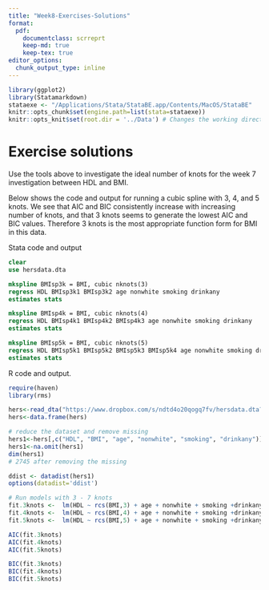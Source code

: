 ```yaml
---
title: "Week8-Exercises-Solutions"
format:
  pdf:
    documentclass: scrreprt
    keep-md: true
    keep-tex: true
editor_options: 
  chunk_output_type: inline
---
```


```r
library(ggplot2)
library(Statamarkdown)
stataexe <- "/Applications/Stata/StataBE.app/Contents/MacOS/StataBE"
knitr::opts_chunk$set(engine.path=list(stata=stataexe))
knitr::opts_knit$set(root.dir = '../Data') # Changes the working director to the Data folder
```

# Exercise solutions

Use the tools above to investigate the ideal number of knots for the week 7 investigation between HDL and BMI.


Below shows the code and output for running a cubic spline with 3, 4, and 5 knots. We see that AIC and BIC consistently increase with increasing number of knots, and that 3 knots seems to generate the lowest AIC and BIC values. Therefore 3 knots is the most appropriate function form for BMI in this data.

Stata code and output
```stata
clear
use hersdata.dta

mkspline BMIsp3k = BMI, cubic nknots(3) 
regress HDL BMIsp3k1 BMIsp3k2 age nonwhite smoking drinkany
estimates stats

mkspline BMIsp4k = BMI, cubic nknots(4) 
regress HDL BMIsp4k1 BMIsp4k2 BMIsp4k3 age nonwhite smoking drinkany
estimates stats

mkspline BMIsp5k = BMI, cubic nknots(5) 
regress HDL BMIsp5k1 BMIsp5k2 BMIsp5k3 BMIsp5k4 age nonwhite smoking drinkany
estimates stats
```

R code and output.
```r
require(haven)
library(rms)

hers<-read_dta("https://www.dropbox.com/s/ndtd4o20qogq7fv/hersdata.dta?dl=1") 
hers<-data.frame(hers)

# reduce the dataset and remove missing
hers1<-hers[,c("HDL", "BMI", "age", "nonwhite", "smoking", "drinkany")]
hers1<-na.omit(hers1)
dim(hers1) 
# 2745 after removing the missing

ddist <- datadist(hers1)
options(datadist='ddist')

# Run models with 3 - 7 knots
fit.3knots <-  lm(HDL ~ rcs(BMI,3) + age + nonwhite + smoking +drinkany, data = hers1)
fit.4knots <-  lm(HDL ~ rcs(BMI,4) + age + nonwhite + smoking +drinkany, data = hers1)
fit.5knots <-  lm(HDL ~ rcs(BMI,5) + age + nonwhite + smoking +drinkany, data = hers1)

AIC(fit.3knots)
AIC(fit.4knots)
AIC(fit.5knots)

BIC(fit.3knots)
BIC(fit.4knots)
BIC(fit.5knots)
```




































